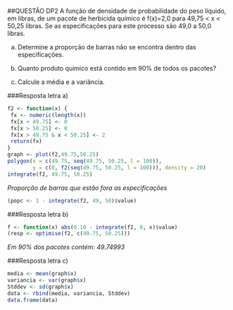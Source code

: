 ##QUESTÃO DP2 
A função de densidade de probabilidade do peso líquido, em libras, de um pacote de herbicida químico é f(x)=2,0 para 49,75 < x < 50,25 libras. Se as especificações para este processo são 49,0 a 50,0 libras.

a) Determine a proporção de barras não se encontra dentro das especificações.

b) Quanto produto químico está contido em 90% de todos os pacotes?

c) Calcule a média e a variância.

###Resposta letra a)
```r
f2 <- function(x) {
 fx <- numeric(length(x))
 fx[x < 49.75] <- 0
 fx[x > 50.25] <- 0
 fx[x > 49.75 & x < 50.25] <- 2
 return(fx)
}
graph <- plot(f2,49.75,50.25)
polygon(x = c(49.75, seq(49.75, 50.25, l = 100)),
        y = c(0, f2(seq(49.75, 50.25, l = 100))), density = 20)
integrate(f2, 49.75, 50.25)
```

*Proporção de barras que estão fora as especificações*
```r
(popc <- 1 - integrate(f2, 49, 50)$value)
```

###Resposta letra b)

```r
f <- function(x) abs(0.10 - integrate(f2, 0, x)$value)
(resp <- optimise(f2, c(49.75, 50.25)))
```
*Em 90% dos pacotes contém: 49.74993*

###Resposta letra c)
```r
media <- mean(graph$x)
variancia <- var(graph$x)
Stddev <- sd(graph$x)
data <- rbind(media, variancia, Stddev)
data.frame(data)
```

\newpage